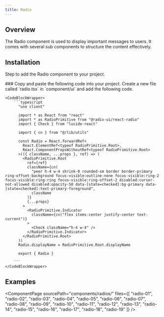 ```yaml
---
title: Radio
---
```




## Overview
The Radio component is used to display important messages to users. It comes with several sub components to structure the content effectively.

## Installation
Step to add the Radio component to your project.

<Steps>
  <Step>
    ### Copy and paste the following code into your project.
    Create a new file called `radio.tsx` in `component/ui` and add the following code.

    <CodeBlockWrapper>
        ```typescript
          "use client"

          import * as React from "react"
          import * as RadioPrimitive from "@radix-ui/react-radio"
          import { Check } from "lucide-react"

          import { cn } from "@/lib/utils"

          const Radio = React.forwardRef<
            React.ElementRef<typeof RadioPrimitive.Root>,
            React.ComponentPropsWithoutRef<typeof RadioPrimitive.Root>
          >(({ className, ...props }, ref) => (
            <RadioPrimitive.Root
              ref={ref}
              className={cn(
                "peer h-4 w-4 shrink-0 rounded-sm border border-primary ring-offset-background focus-visible:outline-none focus-visible:ring-2 focus-visible:ring-ring focus-visible:ring-offset-2 disabled:cursor-not-allowed disabled:opacity-50 data-[state=checked]:bg-primary data-[state=checked]:text-primary-foreground",
                className
              )}
              {...props}
            >
              <RadioPrimitive.Indicator
                className={cn("flex items-center justify-center text-current")}
              >
                <Check className="h-4 w-4" />
              </RadioPrimitive.Indicator>
            </RadioPrimitive.Root>
          ))
          Radio.displayName = RadioPrimitive.Root.displayName

          export { Radio }

        ```
    </CodeBlockWrapper>

  </Step> 
</Steps>

## Examples
<ComponentPage 
  sourcePath="components/radios/"
  files={[
    "radio-01",
    "radio-02",
    "radio-03",
    "radio-04",
    "radio-05",
    "radio-06",
    "radio-07",
    "radio-08",
    "radio-09",
    "radio-10",
    "radio-11",
    "radio-12",
    "radio-13",
    "radio-14",
    "radio-15",
    "radio-16",
    "radio-17",
    "radio-18",
    "radio-19"
  ]}
/>
